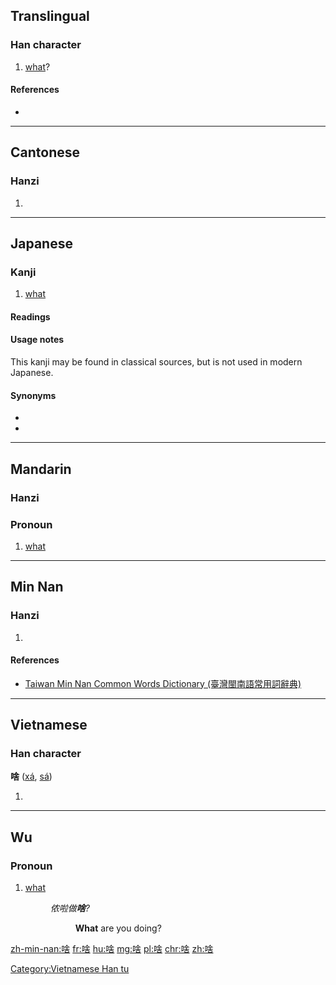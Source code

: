 ==Translingual==

===Han character===
{{Han char|rn=30|rad=口|as=08|sn=11|four=6806<sub>4</sub>|canj=口人一口 (ROMR), X口人一口 (XROMR)|ids=⿰[[口]][[舍]]}}

# [[what]]?

====References====
* {{Han ref|kx=0196.261|dkj=03881|hdz=10643.060|uh=5565|ud=21861|bh=D4A3|bd=54435}}

----

==Cantonese==

===Hanzi===
{{yue-hanzi|jyut=saa1|y=sa1}}

# {{defn|lang=yue|sort=口08}}

----

==Japanese==

===Kanji===
{{ja-kanji|grade=uc|rs=口08}}

# [[what]]

====Readings====
{{ja-readings
|on=[[しゃ]] (sha)
|kun=[[なに]] (nani), [[なんぞ]] (nanzo)
}}

====Usage notes====
This kanji may be found in classical sources, but is not used in modern Japanese.

====Synonyms====
* {{l|ja|何|tr=[[なに]], ''[[nani#Japanese|nani]]''}}
* {{l|ja|何ぞ|tr=[[なんぞ]], ''[[nanzo#Japanese|nanzo]]''}}

----

==Mandarin==

===Hanzi===
{{cmn-hanzi|pin=[[shá]] ([[sha2]])|wg=sha<sup>2</sup>}}

===Pronoun===
{{cmn-pron|ts|pin=shá|rs=口8}}
# {{context|informal|lang=cmn}} [[what]] 
----

==Min Nan==

===Hanzi===
{{nan-hanzi|tlpa=siánn (siann<sup>2</sup>), sánn (sann<sup>2</sup>)}}

# {{defn|lang=nan|sort=口08}}

====References====
*[http://twblg.dict.edu.tw/holodict_new/result_detail.jsp?n_no=7092&curpage=1&sample=%E5%95%A5&radiobutton=1&querytarget=1&limit=20&pagenum=1&rowcount=9 Taiwan Min Nan Common Words Dictionary (臺灣閩南語常用詞辭典)]

----

==Vietnamese==

===Han character===
'''啥''' ([[xá]], [[sá]])

# {{defn|vi}}

[[Category:Vietnamese Han tu]]

----
==Wu==
===Pronoun===
{{head|wuu|pronoun|sc=Hani}}
# [[what]]
#: ''侬啦做'''啥'''?''
#:: '''What''' are you doing?

[[zh-min-nan:啥]]
[[fr:啥]]
[[hu:啥]]
[[mg:啥]]
[[pl:啥]]
[[chr:啥]]
[[zh:啥]]